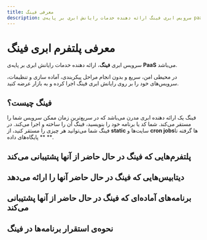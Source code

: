 ```yaml
---
title: معرفی فینگ
description: سرویس ابری فینگ ارائه دهنده خدمات رایانش ابری بر پایه‌ی paas می‌باشد
---
```



# معرفی پلتفرم ابری فینگ

سرویس ابری **فینگ**، ارائه دهنده خدمات رایانش ابری بر پایه‌ی **PaaS** می‌باشد. 

در محیطی امن، سریع و بدون انجام مراحل پیکربندی، آماده سازی و تنظیمات، سرویس‌های خود را بر روی رایانش ابری فینگ اجرا کرده و به بازار عرضه کنید.

## فینگ چیست؟

فینگ یک ارائه دهنده ابری مدرن می‌باشد که در سریع‌ترین زمان ممکن سرویس شما را مستقر می‌کند.
شما کد یا برنامه خود را بنویسید، فینگ آن را ساخته و اجرا می‌کند.
در فینگ شما می‌توانید هر چیزی را مستقر کنید، از **static** سایت‌ها و **cron jobs**‌ها گرفته تا ** پایگاه‌های داده **.

## پلتفرم‌هایی که فینگ در حال حاضر از آنها پشتیبانی می‌کند

<Catalog>
  <AppCatalog title="Node.js" href="/platform/node" icon="nodejs/nodejs-original.svg" />
  <AppCatalog title="Static" href="/platform/static" icon="html5/html5-original.svg" />
  <AppCatalog title="Golang" href="/platform/golang" icon="go/go-original.svg" />
  <AppCatalog title="Docker" href="/platform/docker" icon="docker/docker-original.svg" />
  <AppCatalog title="Python" href="/platform/python" icon="python/python-original.svg" />
  <AppCatalog title="Php" href="/platform/php" icon="php/php-original.svg" />
  <AppCatalog title="Dotnetcore" href="/platform/dotnetcore"  icon="dotnetcore/dotnetcore-original.svg" />
  <AppCatalog title="Rust" href="/platform/rust"  icon="rust/rust-plain.svg" />
</Catalog>

## دیتابیس‌هایی که فینگ در حال حاضر آنها را ارائه می‌دهد
<Catalog>
  <AppCatalog  title="MySQL" href="/database/mysql" icon="mysql/mysql-original.svg" />
  <AppCatalog  title="PostgreSQL" href="/database/postgresql" icon="postgresql/postgresql-original.svg" />
  <AppCatalog  title="MongoDB" href="/database/mongodb" icon="mongodb/mongodb-original.svg" />
</Catalog>

## برنامه‌های آماده‌ای که فینگ در حال حاضر از آنها پشتیبانی می‌کند

<Catalog>
  <AppCatalog  title="Gitea" href="/service/gitea" icon="gitea/gitea-original.svg" />
  <AppCatalog  title="Minio" href="/service/minio" icon="minio/minio-original.png" />
  <AppCatalog  title="Grafana" href="/service/grafana" icon="grafana/grafana-original.svg" />
  <AppCatalog  title="Meilisearch" href="/service/meilisearch" icon="meilisearch/meilisearch-original.svg" />
  <AppCatalog  title="Pusher" href="/service/pusher" icon="pusher/pusher-original.png" />
</Catalog>

## نحوه‌ی استقرار برنامه‌ها در فینگ

<Catalog>
  <AppCatalog title="Node.js" href="/quickstart/node" icon="nodejs/nodejs-original.svg" />
  <AppCatalog title="Static" href="/quickstart/static" icon="html5/html5-original.svg" />
  <AppCatalog title="React" href="/quickstart/react" icon="react/react-original.svg" />
  <AppCatalog title="Next.js" href="/quickstart/next" icon="nextjs/nextjs-original.svg" />
  <AppCatalog title="Nuxt.js" href="/quickstart/nuxt" icon="nuxtjs/nuxtjs-original.svg" />
  <AppCatalog title="Vue" href="/quickstart/vue" icon="vuejs/vuejs-original.svg" />
  <AppCatalog title="Gatsby" href="/quickstart/gatsby" icon="gatsby/gatsby-original.svg" />
  <AppCatalog title="Angular" href="/quickstart/angular" icon="angularjs/angularjs-original.svg" />
  <AppCatalog title="Nest" href="/quickstart/nest" icon="nestjs/nestjs-plain.svg" />
  <AppCatalog title="Vite" href="/quickstart/vite" icon="vite/vite-original.svg" />
  <AppCatalog title="Docusaurus" href="/quickstart/docusaurus-2"  icon="docusaurusjs/docusaurusjs-original.svg" />
  <AppCatalog title="Python" href="/quickstart/python" icon="python/python-original.svg" />
  <AppCatalog title="Flask" href="/quickstart/flask" icon="flask/flask-original.svg" />
  <AppCatalog title="Django" href="/quickstart/django" icon="django/django-plain.svg" />
  <AppCatalog title="Golang" href="/quickstart/golang" icon="go/go-original.svg" />
  <AppCatalog title="Docker" href="/quickstart/docker" icon="docker/docker-original.svg" />
  <AppCatalog title="Php" href="/quickstart/php" icon="php/php-original.svg" />
  <AppCatalog title="Laravel" href="/quickstart/laravel" icon="laravel/laravel-plain.svg" />
  <AppCatalog title="Dotnetcore" href="/quickstart/dotnetcore"  icon="dotnetcore/dotnetcore-original.svg" />
  <AppCatalog title="Rust" href="/quickstart/rust"  icon="rust/rust-plain.svg" />
</Catalog>